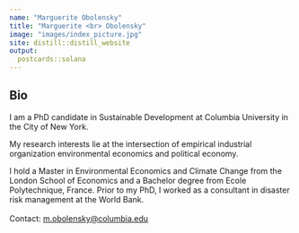 ```yaml
---
name: "Marguerite Obolensky"
title: "Marguerite <br> Obolensky"
image: "images/index_picture.jpg"
site: distill::distill_website
output: 
  postcards::solana
---
```

## Bio 

I am a PhD candidate in Sustainable Development at Columbia University in the City of New York. 

My research interests lie at the intersection of empirical industrial organization environmental economics and political economy. 

I hold a Master in Environmental Economics and Climate Change from the London School of Economics and a Bachelor degree from Ecole Polytechnique, France. Prior to my PhD, I worked as a consultant in disaster risk management at the World Bank.
<br>
<br>
Contact: [m.obolensky@columbia.edu](m.obolensky@columbia.edu)
